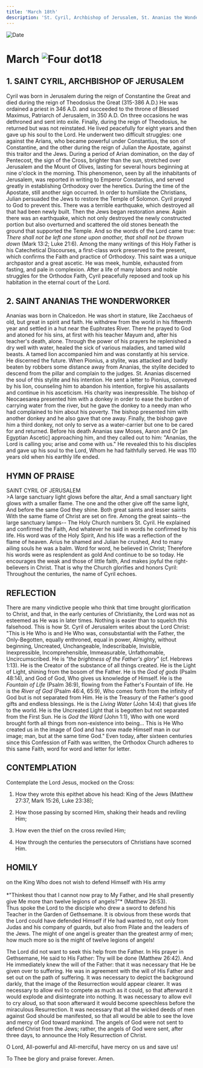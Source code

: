 ```yaml
---
title: 'March 18th'
description: 'St. Cyril, Archbishop of Jerusalem, St. Ananias the Wonderworker'
---
```


<RunningHead />
<Image src="/title-imprint.png" height={68} width={50} alt="Date" className="title-imprint"/>

# <div id="date">March <Image className="four-dot" src="/four-dot.png" height={15} width={15} alt="Four dot" />18</div>

## 1. SAINT CYRIL, ARCHBISHOP OF JERUSALEM

Cyril was born in Jerusalem during the reign of Constantine the Great and died during the reign of Theodosius the Great (315-386 A.D.) He was ordained a priest in 346 A.D. and succeeded to the throne of Blessed Maximus, Patriarch of Jerusalem, in 350 A.D. On three occasions he was dethroned and sent into exile. Finally, during the reign of Theodosius, he returned but was not reinstated. He lived peacefully for eight years and then gave up his soul to the Lord. He underwent two difficult struggles: one against the Arians, who became powerful under Constantius, the son of Constantine, and the other during the reign of Julian the Apostate, against this traitor and the Jews. During a period of Arian domination, on the day of Pentecost, the sign of the Cross, brighter than the sun, stretched over Jerusalem and the Mount of Olives, lasting for several hours beginning at nine o'clock in the morning. This phenomenon, seen by all the inhabitants of Jerusalem, was reported in writing to Emperor Constantius, and served greatly in establishing Orthodoxy over the heretics. During the time of the Apostate, still another sign occurred. In order to humiliate the Christians, Julian persuaded the Jews to restore the Temple of Solomon. Cyril prayed to God to prevent this. There was a terrible earthquake, which destroyed all that had been newly built. Then the Jews began restoration anew. Again there was an earthquake, which not only destroyed the newly constructed portion but also overturned and scattered the old stones beneath the ground that supported the Temple. And so the words of the Lord came true: *There shall not be left one stone upon another, that shall not be thrown down* (Mark 13:2; Luke 21:6). Among the many writings of this Holy Father is his Catechetical Discourses, a first-class work preserved to the present, which confirms the Faith and practice of Orthodoxy. This saint was a unique archpastor and a great ascetic. He was meek, humble, exhausted from fasting, and pale in complexion. After a life of many labors and noble struggles for the Orthodox Faith, Cyril peacefully reposed and took up his habitation in the eternal court of the Lord.

## 2. SAINT ANANIAS THE WONDERWORKER

Ananias was born in Chalcedon. He was short in stature, like Zacchaeus of old, but great in spirit and faith. He withdrew from the world in his fifteenth year and settled in a hut near the Euphrates River. There he prayed to God and atoned for his sins, at first with his teacher Mayum and, after his teacher's death, alone. Through the power of his prayers he replenished a dry well with water, healed the sick of various maladies, and tamed wild beasts. A tamed lion accompanied him and was constantly at his service. He discerned the future. When Pionius, a stylite, was attacked and badly beaten by robbers some distance away from Ananias, the stylite decided to descend from the pillar and complain to the judges. St. Ananias discerned the soul of this stylite and his intention. He sent a letter to Pionius, conveyed by his lion, counseling him to abandon his intention, forgive his assailants and continue in his asceticism. His charity was inexpressible. The bishop of Neocaesarea presented him with a donkey in order to ease the burden of carrying water from the river, but he gave the donkey to a needy man who had complained to him about his poverty. The bishop presented him with another donkey and he also gave that one away. Finally, the bishop gave him a third donkey, not only to serve as a water-carrier but one to be cared for and returned. Before his death Ananias saw Moses, Aaron and Or [an Egyptian Ascetic] approaching him, and they called out to him: "Ananias, the Lord is calling you; arise and come with us." He revealed this to his disciples and gave up his soul to the Lord, Whom he had faithfully served. He was 110 years old when his earthly life ended.


## HYMN OF PRAISE
<div style={{textAlign:'center', color:'crimson', fontWeight:'bold'}}>
SAINT CYRIL OF JERUSALEM
</div>
>A large sanctuary light glows before the altar,  
And a small sanctuary light glows with a smaller flame.  
The one and the other give off the same light,  
And before the same God they shine.  
Both great saints and lesser saints  
With the same flame of Christ are set on fire.  
Among the great saints--the large sanctuary lamps--  
The Holy Church numbers St. Cyril.  
He explained and confirmed the Faith,  
And whatever he said in words he confirmed by his life.  
His word was of the Holy Spirit,  
And his life was a reflection of the flame of heaven.  
Arius he shamed and Julian he crushed,  
And to many ailing souls he was a balm.  
Word for word, he believed in Christ;  
Therefore his words were as resplendent as gold  
And continue to be so today.  
He encourages the weak and those of little faith,  
And makes joyful the right-believers in Christ.  
That is why the Church glorifies and honors Cyril:  
Throughout the centuries, the name of Cyril echoes.  


## REFLECTION

There are many vindictive people who think that time brought glorification to Christ, and that, in the early centuries of Christianity, the Lord was not as esteemed as He was in later times. Nothing is easier than to squelch this falsehood. This is how St. Cyril of Jerusalem writes about the Lord Christ: "This is He Who is and He Who was, consubstantial with the Father, the Only-Begotten, equally enthroned, equal in power, Almighty, without beginning, Uncreated, Unchangeable, Indescribable, Invisible, Inexpressible, Incomprehensible, Immeasurable, Unfathomable, Uncircumscribed. He is *"the brightness of the Father's glory"* (cf. Hebrews 1:13). He is the Creator of the substance of all things created. He is the Light of Light, shining from the bosom of the Father. He is the *God of gods* (Psalm 48:14), and God of God, Who gives us knowledge of Himself. He is the *Fountain of Life* (Psalm 36:9), flowing from the Father's Fountain of life. He is the *River of God* (Psalm 46:4, 65:9), Who comes forth from the infinity of God but is not separated from Him. He is the Treasury of the Father's good gifts and endless blessings. He is the *Living Water* (John 14:4) that gives life to the world. He is the Uncreated Light that is begotten but not separated from the First Sun. He is *God the Word* (John 1:1), Who with one word brought forth all things from non-existence into being... This is He Who created us in the image of God and has now made Himself man in our image; man, but at the same time God." Even today, after sixteen centuries since this Confession of Faith was written, the Orthodox Church adheres to this same Faith, word for word and letter for letter.


## CONTEMPLATION

Contemplate the Lord Jesus, mocked on the Cross:

1. How they wrote this epithet above his head: King of the Jews (Matthew 27:37, Mark 15:26, Luke 23:38);

2. How those passing by scorned Him, shaking their heads and reviling Him;

3. How even the thief on the cross reviled Him;

4. How through the centuries the persecutors of Christians have scorned Him.


## HOMILY
<div style={{textAlign:'center', color:'crimson', fontWeight:'bold'}}>
on the King Who does not wish to defend Himself with His army
</div><br />
<div style={{textAlign:'right'}}>
*"Thinkest thou that I cannot now pray to My Father, and He shall presently give Me more than twelve legions of angels?"* (Matthew 26:53).
</div>
Thus spoke the Lord to the disciple who drew a sword to defend his Teacher in the Garden of Gethsemane. It is obvious from these words that the Lord could have defended Himself if He had wanted to, not only from Judas and his company of guards, but also from Pilate and the leaders of the Jews. The might of one angel is greater than the greatest army of men; how much more so is the might of twelve legions of angels!

The Lord did not want to seek this help from the Father. In His prayer in Gethsemane, He said to His Father: Thy will be done (Matthew 26:42). And He immediately knew the will of the Father: that it was necessary that He be given over to suffering. He was in agreement with the will of His Father and set out on the path of suffering. It was necessary to depict the background darkly, that the image of the Resurrection would appear clearer. It was necessary to allow evil to compete as much as it could, so that afterward it would explode and disintegrate into nothing. It was necessary to allow evil to cry aloud, so that soon afterward it would become speechless before the miraculous Resurrection. It was necessary that all the wicked deeds of men against God should be manifested, so that all would be able to see the love and mercy of God toward mankind. The angels of God were not sent to defend Christ from the Jews; rather, the angels of God were sent, after three days, to announce the Holy Resurrection of Christ.

O Lord, All-powerful and All-merciful, have mercy on us and save us!

To Thee be glory and praise forever. Amen.